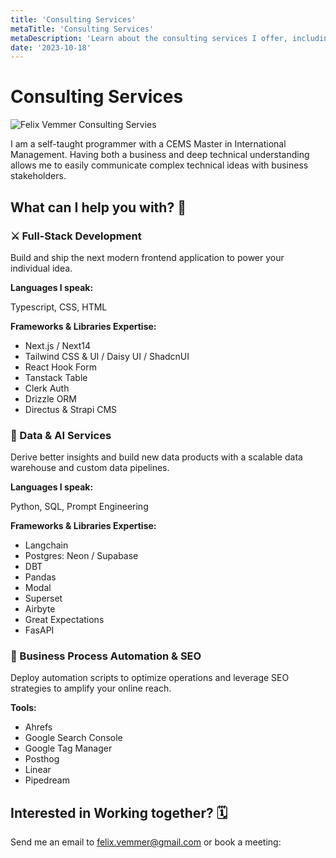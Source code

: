 ```yaml
---
title: 'Consulting Services'
metaTitle: 'Consulting Services'
metaDescription: 'Learn about the consulting services I offer, including full-stack development, data & AI services, and business process automation & SEO.'
date: '2023-10-18'
---
```


# Consulting Services

<Image
  className="my-4 rounded-lg"
  width={2000}
  height={1335}
  alt="Felix Vemmer Consulting Servies"
  src="/pages/consulting-services/photo-1454165804606-c3d57bc86b40.jpeg"
/>

I am a self-taught programmer with a CEMS Master in International Management. Having both a business and deep technical understanding allows me to easily communicate complex technical ideas with business stakeholders.

## What can I help you with? 💪

### ⚔️ Full-Stack Development

Build and ship the next modern frontend application to power your individual idea.

**Languages I speak:**

Typescript, CSS, HTML

**Frameworks & Libraries Expertise:**

- Next.js / Next14
- Tailwind CSS & UI / Daisy UI / ShadcnUI
- React Hook Form
- Tanstack Table
- Clerk Auth
- Drizzle ORM
- Directus & Strapi CMS

### 🤖 Data & AI Services

Derive better insights and build new data products with a scalable data warehouse and custom data pipelines.

**Languages I speak:**

Python, SQL, Prompt Engineering

**Frameworks & Libraries Expertise:**

- Langchain
- Postgres: Neon / Supabase
- DBT
- Pandas
- Modal
- Superset
- Airbyte
- Great Expectations
- FasAPI

### 📢 Business Process Automation & SEO

Deploy automation scripts to optimize operations and leverage SEO strategies to amplify your online reach.

**Tools:**

- Ahrefs
- Google Search Console
- Google Tag Manager
- Posthog
- Linear
- Pipedream

## Interested in Working together? 🗓️

Send me an email to [felix.vemmer@gmail.com](mailto:felix.vemmer@gmail.com) or book a meeting:

<CalCom />
